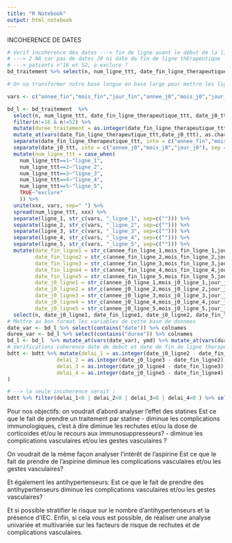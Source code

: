 ```yaml
---
title: "R Notebook"
output: html_notebook
---
```


INCOHERENCE DE DATES
```r
# Verif incoherence des dates ---> fin de ligne avant le début de la ligne
# ---> 2 NA car pas de dates_J0 ni date de fin de ligne thErapeutique
# ---> patients n°16 et 52, a exclure ?
bd_traitement %>% select(n, num_ligne_ttt, date_fin_ligne_therapeutique_ttt, date_j0_ttt ) %>% mutate(duree_traitement = as.integer(date_fin_ligne_therapeutique_ttt - date_j0_ttt)) %>% filter(duree_traitement<0 | is.na(duree_traitement))

# On va transformer notre base longue en base large pour mettre les lignes les unes a la suite des autres pour verifier les coherences de dates entre chaque ligne theapeutique.

vars <- c("annee_fin","mois_fin","jour_fin","annee_j0","mois_j0","jour_j0","duree_traitement")

bd_l <- bd_traitement  %>% 
  select(n, num_ligne_ttt, date_fin_ligne_therapeutique_ttt, date_j0_ttt ) %>% 
  filter(n!=16 & n!=52) %>%
  mutate(duree_traitement = as.integer(date_fin_ligne_therapeutique_ttt - date_j0_ttt)) %>%
  mutate_at(vars(date_fin_ligne_therapeutique_ttt,date_j0_ttt), as.character) %>%
  separate(date_fin_ligne_therapeutique_ttt, into = c("annee_fin","mois_fin","jour_fin"), sep = "-") %>% 
  separate(date_j0_ttt, into = c("annee_j0","mois_j0","jour_j0"), sep = "-") %>% 
  mutate(num_ligne_ttt = case_when(
    num_ligne_ttt==1~"ligne_1",
    num_ligne_ttt==2~"ligne_2",
    num_ligne_ttt==3~"ligne_3",
    num_ligne_ttt==4~"ligne_4",
    num_ligne_ttt==5~"ligne_5",
    TRUE~"exclure"
    )) %>% 
  unite(xxx, vars, sep=" ") %>% 
  spread(num_ligne_ttt, xxx) %>% 
  separate(ligne_1, str_c(vars, "_ligne_1", sep=c(""))) %>% 
  separate(ligne_2, str_c(vars, "_ligne_2", sep=c(""))) %>%
  separate(ligne_3, str_c(vars, "_ligne_3", sep=c(""))) %>% 
  separate(ligne_4, str_c(vars, "_ligne_4", sep=c(""))) %>% 
  separate(ligne_5, str_c(vars, "_ligne_5", sep=c(""))) %>% 
  mutate(date_fin_ligne1 = str_c(annee_fin_ligne_1,mois_fin_ligne_1,jour_fin_ligne_1,sep="-"),
         date_fin_ligne2 = str_c(annee_fin_ligne_2,mois_fin_ligne_2,jour_fin_ligne_2,sep="-"),
         date_fin_ligne3 = str_c(annee_fin_ligne_3,mois_fin_ligne_3,jour_fin_ligne_3,sep="-"),
         date_fin_ligne4 = str_c(annee_fin_ligne_4,mois_fin_ligne_4,jour_fin_ligne_4,sep="-"),
         date_fin_ligne5 = str_c(annee_fin_ligne_5,mois_fin_ligne_5,jour_fin_ligne_5,sep="-"),
         date_j0_ligne1 = str_c(annee_j0_ligne_1,mois_j0_ligne_1,jour_j0_ligne_1,sep="-"),
         date_j0_ligne2 = str_c(annee_j0_ligne_2,mois_j0_ligne_2,jour_j0_ligne_2,sep="-"),
         date_j0_ligne3 = str_c(annee_j0_ligne_3,mois_j0_ligne_3,jour_j0_ligne_3,sep="-"),
         date_j0_ligne4 = str_c(annee_j0_ligne_4,mois_j0_ligne_4,jour_j0_ligne_4,sep="-"),
         date_j0_ligne5 = str_c(annee_j0_ligne_5,mois_j0_ligne_5,jour_j0_ligne_5,sep="-"))%>%
  select(n, date_j0_ligne1, date_fin_ligne1, date_j0_ligne2, date_fin_ligne2, date_j0_ligne3, date_fin_ligne3, date_j0_ligne4, date_fin_ligne4, date_j0_ligne5, date_fin_ligne5,     duree_traitement_ligne_1, duree_traitement_ligne_2, duree_traitement_ligne_3, duree_traitement_ligne_4, duree_traitement_ligne_5)
# Mettre au bon format les variables de cette base de donnees
date_var <- bd_l %>% select(contains("date")) %>% colnames
duree_var <- bd_l %>% select(contains("duree")) %>% colnames 
bd_l <- bd_l  %>% mutate_at(vars(date_var), ymd) %>% mutate_at(vars(duree_var), as.integer)      
# Verifications coherence date de debut et date de fin de ligne therapeutique
bdtt <- bdtt %>% mutate(delai_1 = as.integer(date_j0_ligne2 - date_fin_ligne1),
                delai_2 = as.integer(date_j0_ligne3 - date_fin_ligne2),
                delai_3 = as.integer(date_j0_ligne4 - date_fin_ligne3),
                delai_4 = as.integer(date_j0_ligne5 - date_fin_ligne4)
)

# --> la seule incoherence serait : 
bdtt %>% filter(delai_1<0 | delai_2<0 | delai_3<0 | delai_4<0 ) %>% select(n , date_fin_ligne4, date_j0_ligne5, delai_4)
```


Pour nos objectifs: 
on voudrait d’abord analyser l’effet des statines 
Est ce que le fait de prendre un traitement par statine - diminue les complications immunologiques, c’est à dire diminue les rechutes et/ou la dose de corticoides et/ou le recours aux immunosuppresseurs? - diminue les complications vasculaires et/ou les gestes vasculaires ?


On voudrait de la même façon analyser l’intérêt de l’aspirine
Est ce que le fait de prendre de l’aspirine diminue les complications vasculaires et/ou les gestes vasculaires?

Et également les antihypertenseurs: 
Est ce que le fait de prendre des antihypertenseurs diminue les complications vasculaires et/ou les gestes vasculaires?


Et si possible stratifier le risque sur le nombre d’antihypertenseurs et la présence d’IEC.
Enfin, si cela vous est possible, de réaliser une analyse univariée et multivariée sur les facteurs de risque de rechutes et de complications vasculaires.
